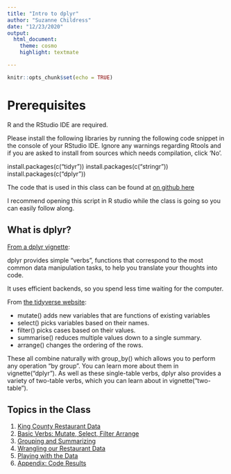 ```yaml
---
title: "Intro to dplyr"
author: "Suzanne Childress"
date: "12/23/2020"
output:
  html_document:
    theme: cosmo
    highlight: textmate

---
```


```r
knitr::opts_chunk$set(echo = TRUE)
```

# Prerequisites
R and the RStudio IDE are required. 

Please install the following libraries by running the following code snippet in the console of your RStudio IDE. Ignore any warnings regarding Rtools and if you are asked to install from sources which needs compilation, click 'No'.

install.packages(c("tidyr"))
install.packages(c("stringr"))
install.packages(c("dplyr"))

The code that is used in this class can be found at [on github here](https://github.com/psrc/intro-dplyr/scripts/dplyr_class_script.R)

I recommend opening this script in R studio while the class is going so you can easily follow along.

## What is dplyr?

[From a dplyr vignette](https://rdrr.io/github/hadley/dplyr/f/vignettes/dplyr.Rmd):


dplyr provides simple “verbs”, functions that correspond to the most common data manipulation tasks, to help you translate your thoughts into code.

It uses efficient backends, so you spend less time waiting for the computer.


From [the tidyverse website](https://dplyr.tidyverse.org/):


* mutate() adds new variables that are functions of existing variables
* select() picks variables based on their names.
* filter() picks cases based on their values.
* summarise() reduces multiple values down to a single summary.
* arrange() changes the ordering of the rows.


These all combine naturally with group_by() which allows you to perform any operation “by group”. You can learn more about them in vignette("dplyr"). As well as these single-table verbs, dplyr also provides a variety of two-table verbs, which you can learn about in vignette("two-table").



## Topics in the Class

1.  [King County Restaurant Data](01-rest-data.html)
2.  [Basic Verbs: Mutate, Select, Filter Arrange](02-basic-verbs.html)
3.  [Grouping and Summarizing](03-summarize-groupby.html)
4.  [Wrangling our Restaurant Data](04-data-wrangle.html)
5.  [Playing with the Data](05-play-with-data.html)
6.  [Appendix: Code Results](06-results-running.html)

